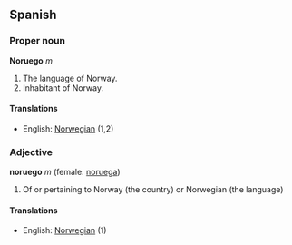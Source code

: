 ==Spanish==
===Proper noun===
'''Noruego''' ''m''

# The language of Norway.
# Inhabitant of Norway.

====Translations====
*English: [[Norwegian]] (1,2)

===Adjective===
'''noruego''' ''m'' (female: [[noruega]])

# Of or pertaining to Norway (the country) or Norwegian (the language)

====Translations====
*English: [[Norwegian]] (1)